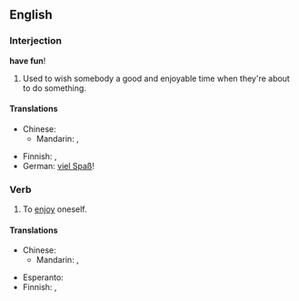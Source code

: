 ==English==

===Interjection===
'''have fun'''!

# Used to wish somebody a good and enjoyable time when they're about to do something.

====Translations====
{{trans-top|wish someone a good time}}
* Chinese:
** Mandarin: {{t|zh|祝你玩得開心|sc=Hani}}, {{t|zh|祝你玩得开心|tr=zhù nǐ wán de kāixīn|sc=Hani}}
{{trans-mid}}
* Finnish: {{t-|fi|pidä hauskaa|s}}, {{t-|fi|pitäkää hauskaa|p}}
* German: [[viel Spaß]]!
{{trans-bottom}}

===Verb===
{{en-verb|has fun|having fun|had fun|had fun}}

# To [[enjoy]] oneself.

====Translations====
{{trans-top|enjoy oneself}}
* Chinese:
** Mandarin: {{t|zh|玩得開心|sc=Hani}}, {{t|zh|玩得开心|tr=wán de kāixīn|sc=Hani}}
{{trans-mid}}
* Esperanto: {{t|eo|amuziĝi}}
* Finnish: {{t-|fi|pitää hauskaa}}, {{t+|fi|huvitella}}
{{trans-bottom}}
